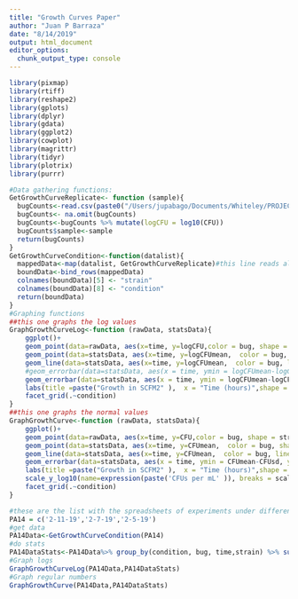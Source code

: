 ```yaml
---
title: "Growth Curves Paper"
author: "Juan P Barraza"
date: "8/14/2019"
output: html_document
editor_options: 
  chunk_output_type: console
---
```


```r
library(pixmap)
library(rtiff)
library(reshape2)
library(gplots)
library(dplyr)
library(gdata)
library(ggplot2)
library(cowplot)
library(magrittr)
library(tidyr)
library(plotrix)
library(purrr)

#Data gathering functions:
GetGrowthCurveReplicate<- function (sample){
  bugCounts<-read.csv(paste0("/Users/jupabago/Documents/Whiteley/PROJECTS/Spatial paper Data/GrowthCurves/", sample, ".csv"),header = TRUE)
  bugCounts<- na.omit(bugCounts)
  bugCounts<-bugCounts %>% mutate(logCFU = log10(CFU))
  bugCounts$sample<-sample
  return(bugCounts)
}
GetGrowthCurveCondition<-function(datalist){
  mappedData<-map(datalist, GetGrowthCurveReplicate)#this line reads all the files on the list
  boundData<-bind_rows(mappedData)
  colnames(boundData)[5] <- "strain"
  colnames(boundData)[8] <- "condition"
  return(boundData)
}
#Graphing functions
##this one graphs the log values
GraphGrowthCurveLog<-function (rawData, statsData){
    ggplot()+
    geom_point(data=rawData, aes(x=time, y=logCFU,color = bug, shape = strain),   size=2)+
    geom_point(data=statsData, aes(x=time, y=logCFUmean,  color = bug, shape = strain), size=2)+
    geom_line(data=statsData, aes(x=time, y=logCFUmean,  color = bug, linetype = strain), size=2)+
    #geom_errorbar(data=statsData, aes(x = time, ymin = logCFUmean-logCFUsd, ymax = logCFUmean+logCFUsd, color = bug, linetype = strain), width = 0, size = 1)+
    geom_errorbar(data=statsData, aes(x = time, ymin = logCFUmean-logCFUse, ymax = logCFUmean+logCFUse, color = bug, linetype = strain), width = 0, size = 1)+
    labs(title =paste("Growth in SCFM2" ),  x = "Time (hours)",shape = "Culture condition", color = "Bug")+
    facet_grid(.~condition)
}
##this one graphs the normal values
GraphGrowthCurve<-function (rawData, statsData){
    ggplot()+
    geom_point(data=rawData, aes(x=time, y=CFU,color = bug, shape = strain),   size=2)+
    geom_point(data=statsData, aes(x=time, y=CFUmean,  color = bug, shape = strain), size=2)+
    geom_line(data=statsData, aes(x=time, y=CFUmean,  color = bug, linetype = strain), size=2)+
    geom_errorbar(data=statsData, aes(x = time, ymin = CFUmean-CFUsd, ymax = CFUmean+CFUsd, color = bug, linetype = strain), width = 0, size = 1)+
    labs(title =paste("Growth in SCFM2" ),  x = "Time (hours)",shape = "strain", color = "Bug")+
    scale_y_log10(name=expression(paste('CFUs per mL' )), breaks = scales::trans_breaks("log10", function(x) 10^x), labels = scales::trans_format("log10", scales::math_format(10^.x)))+
    facet_grid(.~condition)
}
```

```r
#these are the list with the spreadsheets of experiments under different conditions
PA14 = c('2-11-19','2-7-19','2-5-19')
#get data
PA14Data<-GetGrowthCurveCondition(PA14)
#do stats
PA14DataStats<-PA14Data%>% group_by(condition, bug, time,strain) %>% summarise(CFUmean = mean (CFU), CFUsd = sd(CFU), CFUse = std.error(CFU), logCFUmean = mean (logCFU), logCFUsd = sd(logCFU),logCFUse = std.error(logCFU))
#Graph logs
GraphGrowthCurveLog(PA14Data,PA14DataStats)
#Graph regular numbers
GraphGrowthCurve(PA14Data,PA14DataStats)

```
